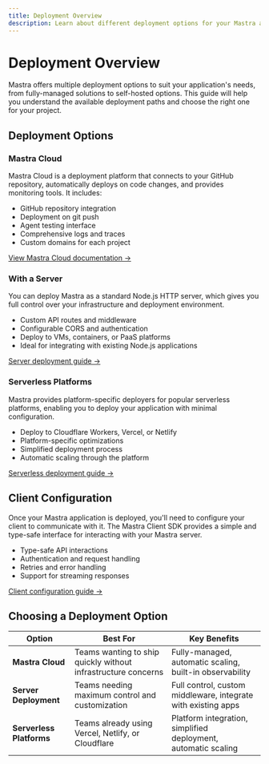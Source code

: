 ```yaml
---
title: Deployment Overview
description: Learn about different deployment options for your Mastra applications
---
```


# Deployment Overview

Mastra offers multiple deployment options to suit your application's needs, from fully-managed solutions to self-hosted options. This guide will help you understand the available deployment paths and choose the right one for your project.

## Deployment Options

### Mastra Cloud

Mastra Cloud is a deployment platform that connects to your GitHub repository, automatically deploys on code changes, and provides monitoring tools. It includes:

- GitHub repository integration
- Deployment on git push
- Agent testing interface
- Comprehensive logs and traces
- Custom domains for each project

[View Mastra Cloud documentation →](/docs/mastra-cloud/overview)

### With a Server

You can deploy Mastra as a standard Node.js HTTP server, which gives you full control over your infrastructure and deployment environment.

- Custom API routes and middleware
- Configurable CORS and authentication
- Deploy to VMs, containers, or PaaS platforms
- Ideal for integrating with existing Node.js applications

[Server deployment guide →](/docs/deployment/server)

### Serverless Platforms

Mastra provides platform-specific deployers for popular serverless platforms, enabling you to deploy your application with minimal configuration.

- Deploy to Cloudflare Workers, Vercel, or Netlify
- Platform-specific optimizations
- Simplified deployment process
- Automatic scaling through the platform

[Serverless deployment guide →](/docs/deployment/deployment)

## Client Configuration

Once your Mastra application is deployed, you'll need to configure your client to communicate with it. The Mastra Client SDK provides a simple and type-safe interface for interacting with your Mastra server.

- Type-safe API interactions
- Authentication and request handling
- Retries and error handling
- Support for streaming responses

[Client configuration guide →](/docs/deployment/client)

## Choosing a Deployment Option

| Option                   | Best For                                                      | Key Benefits                                                   |
| ------------------------ | ------------------------------------------------------------- | -------------------------------------------------------------- |
| **Mastra Cloud**         | Teams wanting to ship quickly without infrastructure concerns | Fully-managed, automatic scaling, built-in observability       |
| **Server Deployment**    | Teams needing maximum control and customization               | Full control, custom middleware, integrate with existing apps  |
| **Serverless Platforms** | Teams already using Vercel, Netlify, or Cloudflare            | Platform integration, simplified deployment, automatic scaling |
